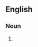 {{also|cradle robber}}
==English==

===Noun===
{{en-noun|head=[[cradle]]-[[robber]]}}

# {{alternative spelling of|cradle robber|lang=en}}